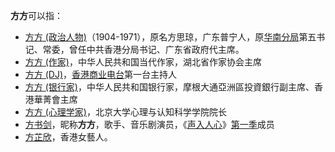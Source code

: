 {{Distinguish|芳芳|方芳|万方}}
'''方方'''可以指：
* [[方方_(政治人物)|方方 (政治人物)]]（1904-1971），原名方思琼，广东普宁人，原[[华南分局|华南分局]]第五书记、常委，曾任中共香港分局书记、广东省政府代主席。
* [[方方_(作家)|方方 (作家)]]，中华人民共和国当代作家，湖北省作家协会主席
* [[方方_(DJ)|方方 (DJ)]]，[[香港商业电台|香港商业电台]]第一台主持人
* [[方方_(银行家)|方方 (银行家)]]，中华人民共和国银行家，摩根大通亞洲區投資銀行副主席、香港華菁會主席
* [[方方_(心理学家)|方方 (心理学家)]]，北京大学心理与认知科学学院院长
* [[方书剑|方书剑]]，昵称'''方方'''，歌手、音乐剧演员，《[[声入人心|声入人心]]》[[声入人心_(第一季)|第一季]]成员
* [[方芷欣|方芷欣]]，香港女藝人。
{{disambig|F方|cat=二字方姓人名消歧义}}